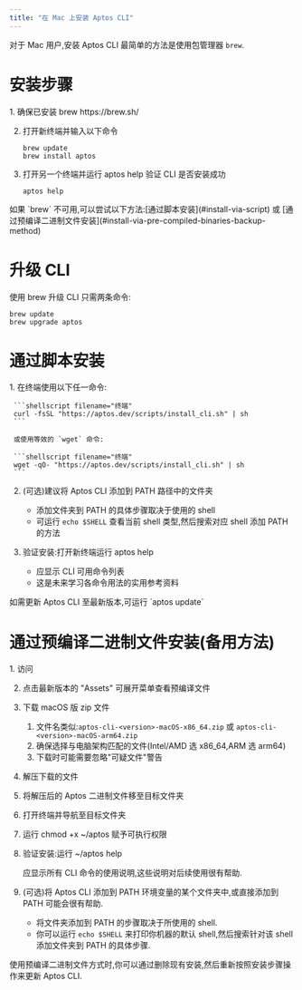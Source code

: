 ```yaml
---
title: "在 Mac 上安装 Aptos CLI"
---
```



对于 Mac 用户,安装 Aptos CLI 最简单的方法是使用包管理器 `brew`.

# 安装步骤

<Steps>
  1. 确保已安装 brew https://brew.sh/

  2. 打开新终端并输入以下命令

     ```shellscript filename="终端"
     brew update
     brew install aptos
     ```

  3. 打开另一个终端并运行 aptos help 验证 CLI 是否安装成功

     ```shellscript filename="终端"
     aptos help
     ```
</Steps>

<Aside type="caution">
  如果 `brew` 不可用,可以尝试以下方法:[通过脚本安装](#install-via-script) 或 [通过预编译二进制文件安装](#install-via-pre-compiled-binaries-backup-method)
</Aside>

# 升级 CLI

使用 brew 升级 CLI 只需两条命令:

```shellscript filename="终端"
brew update
brew upgrade aptos
```

# 通过脚本安装

<Steps>
  1. 在终端使用以下任一命令:

     ```shellscript filename="终端"
     curl -fsSL "https://aptos.dev/scripts/install_cli.sh" | sh
     ```

     或使用等效的 `wget` 命令:

     ```shellscript filename="终端"
     wget -qO- "https://aptos.dev/scripts/install_cli.sh" | sh
     ```

  2. (可选)建议将 Aptos CLI 添加到 PATH 路径中的文件夹

     - 添加文件夹到 PATH 的具体步骤取决于使用的 shell
     - 可运行 `echo $SHELL` 查看当前 shell 类型,然后搜索对应 shell 添加 PATH 的方法

  3. 验证安装:打开新终端运行 aptos help

     - 应显示 CLI 可用命令列表
     - 这是未来学习各命令用法的实用参考资料
</Steps>

<Aside type="note" emoji="ℹ️">
  如需更新 Aptos CLI 至最新版本,可运行 `aptos update`
</Aside>

# 通过预编译二进制文件安装(备用方法)

<Steps>
  1. 访问

  2. 点击最新版本的 "Assets" 可展开菜单查看预编译文件

  3. 下载 macOS 版 zip 文件

     1. 文件名类似:`aptos-cli-<version>-macOS-x86_64.zip` 或 `aptos-cli-<version>-macOS-arm64.zip`
     2. 确保选择与电脑架构匹配的文件(Intel/AMD 选 x86\_64,ARM 选 arm64)
     3. 下载时可能需要忽略"可疑文件"警告

  4. 解压下载的文件

  5. 将解压后的 Aptos 二进制文件移至目标文件夹

  6. 打开终端并导航至目标文件夹

  7. 运行 chmod +x ~/aptos 赋予可执行权限

  8. 验证安装:运行 ~/aptos help

     应显示所有 CLI 命令的使用说明,这些说明对后续使用很有帮助.

  9. (可选)将 Aptos CLI 添加到 PATH 环境变量的某个文件夹中,或直接添加到 PATH 可能会很有帮助.

     - 将文件夹添加到 PATH 的步骤取决于所使用的 shell.
     - 你可以运行 `echo $SHELL` 来打印你机器的默认 shell,然后搜索针对该 shell 添加文件夹到 PATH 的具体步骤.
</Steps>

<Aside type="note" emoji="ℹ️">
  使用预编译二进制文件方式时,你可以通过删除现有安装,然后重新按照安装步骤操作来更新 Aptos CLI.
</Aside>
